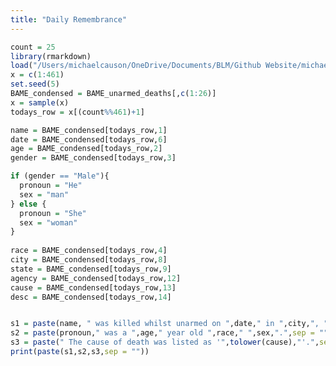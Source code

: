 ```yaml
---
title: "Daily Remembrance"
---
```


```r
count = 25
library(rmarkdown)
load("/Users/michaelcauson/OneDrive/Documents/BLM/Github Website/michaelcauson98.github.io/BAME_unarmed_deaths.Rda")
x = c(1:461)
set.seed(5)
BAME_condensed = BAME_unarmed_deaths[,c(1:26)]
x = sample(x)
todays_row = x[(count%%461)+1]

name = BAME_condensed[todays_row,1]
date = BAME_condensed[todays_row,6]
age = BAME_condensed[todays_row,2]
gender = BAME_condensed[todays_row,3]

if (gender == "Male"){
  pronoun = "He"
  sex = "man"
} else {
  pronoun = "She"
  sex = "woman"
}
  
race = BAME_condensed[todays_row,4]
city = BAME_condensed[todays_row,8]
state = BAME_condensed[todays_row,9]
agency = BAME_condensed[todays_row,12]
cause = BAME_condensed[todays_row,13]
desc = BAME_condensed[todays_row,14]


s1 = paste(name, " was killed whilst unarmed on ",date," in ",city,", ",state," by ",agency, ". ",sep="")
s2 = paste(pronoun," was a ",age," year old ",race," ",sex,".",sep = "")
s3 = paste(" The cause of death was listed as '",tolower(cause),"'.",sep = "")
print(paste(s1,s2,s3,sep = ""))
```